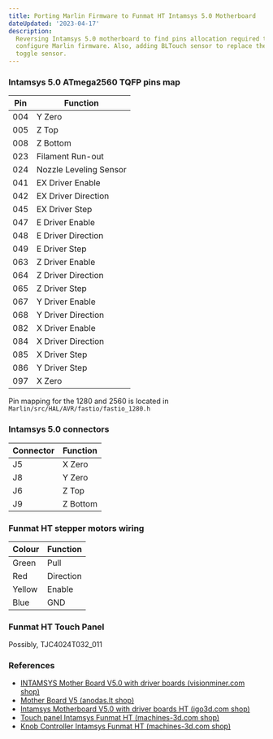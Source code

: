 ```yaml
---
title: Porting Marlin Firmware to Funmat HT Intamsys 5.0 Motherboard
dateUpdated: '2023-04-17'
description:
  Reversing Intamsys 5.0 motherboard to find pins allocation required to
  configure Marlin firmware. Also, adding BLTouch sensor to replace the built-in
  toggle sensor.
---
```


### Intamsys 5.0 ATmega2560 TQFP pins map

| Pin | Function               |
| --- | ---------------------- |
| 004 | Y Zero                 |
| 005 | Z Top                  |
| 008 | Z Bottom               |
| 023 | Filament Run-out       |
| 024 | Nozzle Leveling Sensor |
| 041 | EX Driver Enable       |
| 042 | EX Driver Direction    |
| 045 | EX Driver Step         |
| 047 | E Driver Enable        |
| 048 | E Driver Direction     |
| 049 | E Driver Step          |
| 063 | Z Driver Enable        |
| 064 | Z Driver Direction     |
| 065 | Z Driver Step          |
| 067 | Y Driver Enable        |
| 068 | Y Driver Direction     |
| 082 | X Driver Enable        |
| 084 | X Driver Direction     |
| 085 | X Driver Step          |
| 086 | Y Driver Step          |
| 097 | X Zero                 |

Pin mapping for the 1280 and 2560 is located in
`Marlin/src/HAL/AVR/fastio/fastio_1280.h`

### Intamsys 5.0 connectors

| Connector | Function |
| --------- | -------- |
| J5        | X Zero   |
| J8        | Y Zero   |
| J6        | Z Top    |
| J9        | Z Bottom |

### Funmat HT stepper motors wiring

| Colour | Function  |
| ------ | --------- |
| Green  | Pull      |
| Red    | Direction |
| Yellow | Enable    |
| Blue   | GND       |

### Funmat HT Touch Panel

Possibly, TJC4024T032_011


### References

* [INTAMSYS Mother Board V5.0 with driver boards (visionminer.com shop)](https://visionminer.com/products/mother-board)
* [Mother Board V5 (anodas.lt shop)](https://www.anodas.lt/en/intamsys-mother-board-v5-0-with-driver-boards)
* [Intamsys Motherboard V5.0 with driver boards HT (igo3d.com shop)](https://www.igo3d.com/intamsys-motherboard-v5-with-driver-boards)
* [Touch panel Intamsys Funmat HT (machines-3d.com shop)](https://www.machines-3d.com/en/touch-panel-intamsys-funmat-ht-xml-856_935_601-2700.html)
* [Knob Controller Intamsys Funmat HT (machines-3d.com shop)](https://www.machines-3d.com/en/knob-controller-intamsys-funmat-ht-xml-856_935_601-2689.html)
